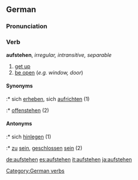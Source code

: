 ==German==
===Pronunciation===
{{IPA|[ˈʔaufˌʃteːən]}}
===Verb===
'''aufstehen''', ''irregular, intransitive, separable''

# [[get up]]
# [[be open]] (''e.g. window, door'')

====Synonyms====
:* sich [[erheben]], sich [[aufrichten]] (1)
:* [[offenstehen]] (2)

====Antonyms====
:* sich [[hinlegen]] (1)
:* [[zu]] [[sein]], [[geschlossen]] [[sein]] (2)

[[Category:German verbs]]

[[de:aufstehen]]
[[es:aufstehen]]
[[it:aufstehen]]
[[ja:aufstehen]]